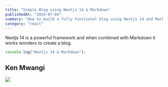 ```yaml
---
title: "Simple Blog using Nextjs 14 & Markdown"
publishedAt: "2024-07-04"
summary: "How to build a fully functional blog using Nextjs 14 and Markdown"
category: "react"
---
```


Nextjs 14 is a powerful framework and when combined with Markdown it works wonders to create a blog.

```jsx
console.log("Nextjs 14 & Markdown");
```

## Ken Mwangi

![](../../../me.jpg)